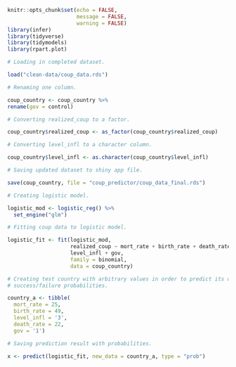 

```r
knitr::opts_chunk$set(echo = FALSE,
                      message = FALSE,
                      warning = FALSE)
library(infer)
library(tidyverse)
library(tidymodels)
library(rpart.plot)

# Loading in completed dataset.

load("clean-data/coup_data.rds")

# Renaming one column.

coup_country <- coup_country %>% 
rename(gov = control)

# Converting realized_coup to a factor.

coup_country$realized_coup <- as_factor(coup_country$realized_coup)

# Converting level_infl to a character column.

coup_country$level_infl <- as.character(coup_country$level_infl)

# Saving updated dataset to shiny app file.

save(coup_country, file = "coup_predictor/coup_data_final.rds")


```

```r

# Creating logistic model.

logistic_mod <- logistic_reg() %>% 
  set_engine("glm")

```

```r

# Fitting coup data to logistic model.

logistic_fit <- fit(logistic_mod,
                    realized_coup ~ mort_rate + birth_rate + death_rate + 
                    level_infl + gov,
                    family = binomial,
                    data = coup_country)

```

```r

# Creating test country with arbitrary values in order to predict its coup
# success/failure probabilities.

country_a <- tibble(
  mort_rate = 25,
  birth_rate = 49,
  level_infl = '3',
  death_rate = 22,
  gov = '1')

# Saving prediction result with probabilities.

x <- predict(logistic_fit, new_data = country_a, type = "prob")


```

